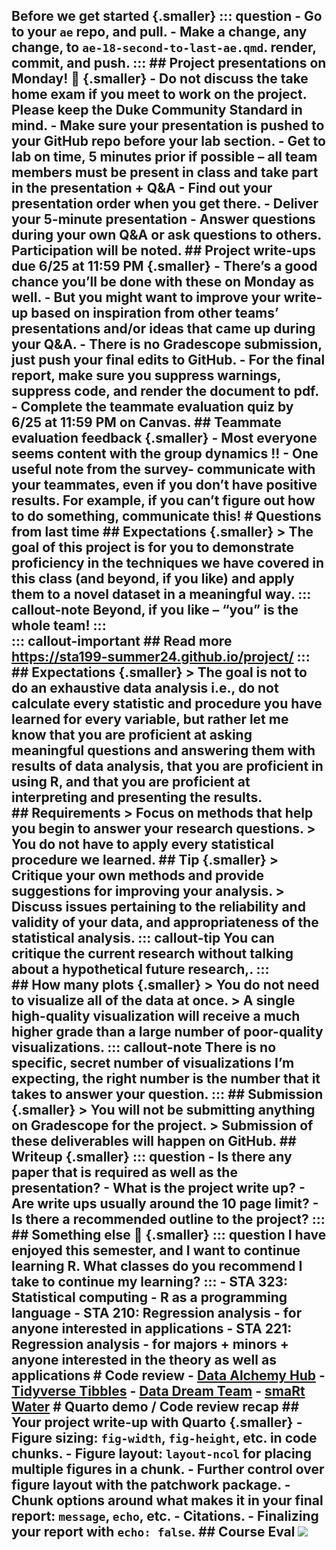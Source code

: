 ## Before we get started {.smaller} ::: question - Go to your `ae` repo, and pull. - Make a change, any change, to `ae-18-second-to-last-ae.qmd`. render, commit, and push. ::: ## Project presentations on Monday! 🥳 {.smaller} - **Do not discuss the take home exam if you meet to work on the project.** Please keep the Duke Community Standard in mind. - Make sure your presentation is pushed to your GitHub repo before your lab section. - Get to lab on time, 5 minutes prior if possible -- **all team members must be present in class and take part in the presentation + Q&A** - Find out your presentation order when you get there. - Deliver your 5-minute presentation - Answer questions during your own Q&A or ask questions to others. Participation will be noted. ## Project write-ups due 6/25 at 11:59 PM {.smaller} - There's a good chance you'll be done with these on Monday as well. - But you might want to improve your write-up based on inspiration from other teams' presentations and/or ideas that came up during your Q&A. - There is no Gradescope submission, just push your final edits to GitHub. - For the final report, make sure you suppress warnings, suppress code, and render the document to pdf. - **Complete the teammate evaluation quiz by 6/25 at 11:59 PM on Canvas.** ## Teammate evaluation feedback {.smaller} - Most everyone seems content with the group dynamics !! - One useful note from the survey- communicate with your teammates, even if you don't have positive results. For example, if you can't figure out how to do something, communicate this! # Questions from last time ## Expectations {.smaller} > The goal of this project is for you to demonstrate proficiency in the techniques we have covered in this class (and beyond, if you like) and apply them to a novel dataset in a meaningful way. ::: callout-note Beyond, if you like -- "you" is the whole team! ::: <br> ::: callout-important ## Read more <https://sta199-summer24.github.io/project/> ::: ## Expectations {.smaller} > The goal is not to do an exhaustive data analysis i.e., do not calculate every statistic and procedure you have learned for every variable, but rather let me know that you are proficient at asking meaningful questions and answering them with results of data analysis, that you are proficient in using R, and that you are proficient at interpreting and presenting the results. <br> ## Requirements > Focus on methods that help you begin to answer your research questions. > You do not have to apply every statistical procedure we learned. ## Tip {.smaller} > Critique your own methods and provide suggestions for improving your analysis. > Discuss issues pertaining to the reliability and validity of your data, and appropriateness of the statistical analysis. ::: callout-tip You can critique the current research without talking about a hypothetical future research,. ::: <br> ## How many plots {.smaller} > You do not need to visualize all of the data at once. > A single high-quality visualization will receive a much higher grade than a large number of poor-quality visualizations. ::: callout-note There is no specific, secret number of visualizations I'm expecting, the right number is the number that it takes to answer your question. ::: ## Submission {.smaller} > You will not be submitting anything on Gradescope for the project. > Submission of these deliverables will happen on GitHub. ## Writeup {.smaller} ::: question - Is there any paper that is required as well as the presentation? - What is the project write up? - Are write ups usually around the 10 page limit? - Is there a recommended outline to the project? ::: ## Something else 💛 {.smaller} ::: question I have enjoyed this semester, and I want to continue learning R. What classes do you recommend I take to continue my learning? ::: - STA 323: Statistical computing - R as a programming language - STA 210: Regression analysis - for anyone interested in applications - STA 221: Regression analysis - for majors + minors + anyone interested in the theory as well as applications # Code review - [Data Alchemy Hub](https://github.com/sta199-s24/project-data_alch) - [Tidyverse Tibbles](https://github.com/sta199-s24/project-tidyverse_tibbles) - [Data Dream Team](https://github.com/sta199-s24/project-data_dream_team) - [smaRt Water](https://github.com/sta199-s24/project-smaRt_water) # Quarto demo / Code review recap ## Your project write-up with Quarto {.smaller} - Figure sizing: `fig-width`, `fig-height`, etc. in code chunks. - Figure layout: `layout-ncol` for placing multiple figures in a chunk. - Further control over figure layout with the **patchwork** package. - Chunk options around what makes it in your final report: `message`, `echo`, etc. - Citations. - Finalizing your report with `echo: false`. ## Course Eval ![](images/QRcode_Duke_Watermark_Course_Evals_Adobe generated.png)